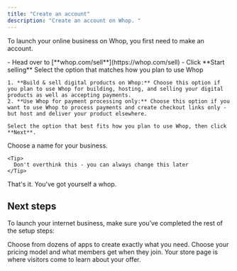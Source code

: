 ```yaml
---
title: "Create an account"
description: "Create an account on Whop. "
---
```


To launch your online business on Whop, you first need to make an account.

<Steps>
  <Step title="Go to whop.com/sell" titleSize="h3">
    - Head over to [**whop.com/sell**](https://whop.com/sell)
    - Click **Start selling**
  </Step>
  <Step title="Choose how you plan to use Whop" titleSize="h3">
    Select the option that matches how you plan to use Whop

    1. **Build & sell digital products on Whop:** Choose this option if you plan to use Whop for building, hosting, and selling your digital products as well as accepting payments.
    2. **Use Whop for payment processing only:** Choose this option if you want to use Whop to process payments and create checkout links only - but host and deliver your product elsewhere.

    Select the option that best fits how you plan to use Whop, then click **Next**.
  </Step>
  <Step title="Name your business" titleSize="h3">
    Choose a name for your business.

    <Tip>
      Don't overthink this - you can always change this later
    </Tip>
  </Step>
</Steps>

That's it. You've got yourself a whop.

## Next steps

To launch your internet business, make sure you’ve completed the rest of the setup steps:

<CardGroup cols={3}>
  <Card title="Add apps to your whop" icon="block-brick" href="/add-apps">
    Choose from dozens of apps to create exactly what you need.
  </Card>
  <Card title="Set up pricing" icon="dollar-sign" href="/set-up-products-pricing">
    Choose your pricing model and what members get when they join.
  </Card>
  <Card title="Set up your store page" icon="store" href="/set-up-store-page">
    Your store page is where visitors come to learn about your offer.
  </Card>
</CardGroup>